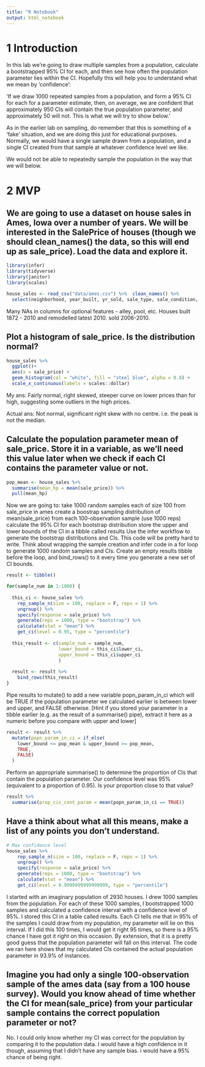 ```yaml
---
title: "R Notebook"
output: html_notebook
---
```


# 1 Introduction
In this lab we’re going to draw multiple samples from a population, calculate a bootstrapped 95% CI for each, and then see how often the population parameter lies within the CI. Hopefully this will help you to understand what we mean by ‘confidence’:

‘If we draw 1000 repeated samples from a population, and form a 95% CI for each for a parameter estimate, then, on average, we are confident that approximately 950 CIs will contain the true population parameter, and approximately 50 will not. This is what we will try to show below.’

As in the earlier lab on sampling, do remember that this is something of a ‘fake’ situation, and we are doing this just for educational purposes. Normally, we would have a single sample drawn from a population, and a single CI created from that sample at whatever confidence level we like.

We would not be able to repeatedly sample the population in the way that we will below.

# 2 MVP
## We are going to use a dataset on house sales in Ames, Iowa over a number of years. We will be interested in the SalePrice of houses (though we should clean_names() the data, so this will end up as sale_price). Load the data and explore it.

```r
library(infer)
library(tidyverse)
library(janitor)
library(scales)

house_sales <- read_csv("data/ames.csv") %>%  clean_names() %>% 
  select(neighborhood, year_built, yr_sold, sale_type, sale_condition, sale_price)
```

Many NAs in columns for optional features - alley, pool, etc. Houses built 1872 - 2010 and remodelled latest 2010. sold 2006-2010.

## Plot a histogram of sale_price. Is the distribution normal?

```r
house_sales %>% 
  ggplot()+
  aes(x = sale_price) +
  geom_histogram(col = "white", fill = "steel blue", alpha = 0.8) +
  scale_x_continuous(labels = scales::dollar)
```
My ans: Fairly normal, right skewed, steeper curve on lower prices than for high, suggesting some outliers in the high prices.

Actual ans: Not normal, significant right skew with no centre. i.e. the peak is not the median.

## Calculate the population parameter mean of sale_price. Store it in a variable, as we’ll need this value later when we check if each CI contains the parameter value or not.

```r
pop_mean <- house_sales %>% 
  summarise(mean_hp = mean(sale_price)) %>% 
  pull(mean_hp)
```


Now we are going to:
take 1000 random samples each of size 100 from sale_price in ames
create a boostrap sampling distribution of mean(sale_price) from each 100-observation sample (use 1000 reps)
calculate the 95% CI for each bootstrap distribution
store the upper and lower bounds of the CI in a tibble called results
Use the infer workflow to generate the bootstrap distributions and CIs. This code will be pretty hard to write. Think about wrapping the sample creation and infer code in a for loop to generate 1000 random samples and CIs. Create an empty results tibble before the loop, and bind_rows() to it every time you generate a new set of CI bounds.

```r

result <- tibble()

for(sample_num in 1:1000) {
  
  this_ci <- house_sales %>% 
    rep_sample_n(size = 100, replace = F, reps = 1) %>% 
    ungroup() %>% 
    specify(response = sale_price) %>% 
    generate(reps = 1000, type = "bootstrap") %>% 
    calculate(stat = "mean") %>% 
    get_ci(level = 0.95, type = "percentile")
  
  this_result <- c(sample_num = sample_num,
                   lower_bound = this_ci$lower_ci,
                   upper_bound = this_ci$upper_ci
                   )
  
  result <- result %>% 
    bind_rows(this_result)
}

```

Pipe results to mutate() to add a new variable popn_param_in_ci which will be TRUE if the population parameter we calculated earlier is between lower and upper, and FALSE otherwise.
[Hint if you stored your parameter in a tibble earlier (e.g. as the result of a summarise() pipe), extract it here as a numeric before you compare with upper and lower]

```r
result <- result %>% 
  mutate(popn_param_in_ci = if_else(
    lower_bound <= pop_mean & upper_bound >= pop_mean,
    TRUE,
    FALSE)
  )
```

Perform an appropriate summarise() to determine the proportion of CIs that contain the population parameter. Our confidence level was 95% (equivalent to a proportion of 0.95). Is your proportion close to that value?

```r
result %>% 
  summarise(prop_cis_cont_param = mean(popn_param_in_ci == TRUE))
```



## Have a think about what all this means, make a list of any points you don’t understand.
```r
# Max confidence level
house_sales %>% 
    rep_sample_n(size = 100, replace = F, reps = 1) %>% 
    ungroup() %>% 
    specify(response = sale_price) %>% 
    generate(reps = 1000, type = "bootstrap") %>% 
    calculate(stat = "mean") %>% 
    get_ci(level = 0.9999999999999999, type = "percentile")
```

I started with an imaginary population of 2930 houses.
I drew 1000 samples from the population.
For each of these 1000 samples, I bootstrapped 1000 samples and calculated a confidence interval with a confidence level of 95%.
I stored this CI in a table called results.
Each CI tells me that in 95% of the samples I could draw from my population, my parameter will lie on this interval. If I did this 100 times, I would get it right 95 times, so there is a 95% chance I have got it right on this occasion.
By extension, that it is a pretty good guess that the population parameter will fall on this interval.
The code we ran here shows that my calculated CIs contained the actual population parameter in 93.9% of instances.


## Imagine you had only a single 100-observation sample of the ames data (say from a 100 house survey). Would you know ahead of time whether the CI for mean(sale_price) from your particular sample contains the correct population parameter or not?

No. I could only know whether my CI was correct for the population by comparing it to the population data. I would have a high confidence in it though, assuming that I didn't have any sample bias. i would have a 95% chance of being right.
